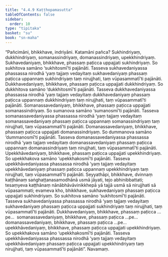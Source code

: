 ```yaml
---
title: "4.4.9 Kaṭṭhopamasutta"
tableOfContents: false
sidebar:
  order: 10
type: "tipitaka"
basket: "su"
book: "sn-maha"
---
```



<DynamicBreadcrumb />

<Division number="509" book="sn-maha">

<Paragraph number="1120" book="sn-maha">
“Pañcimāni, bhikkhave, indriyāni. Katamāni pañca? Sukhindriyaṃ, dukkhindriyaṃ, somanassindriyaṃ, domanassindriyaṃ, upekkhindriyaṃ. Sukhavedaniyaṃ, bhikkhave, phassaṃ paṭicca uppajjati sukhindriyaṃ. So sukhitova samāno ‘sukhitosmī’ti pajānāti. Tasseva sukhavedaniyassa phassassa nirodhā ‘yaṃ tajjaṃ vedayitaṃ sukhavedaniyaṃ phassaṃ paṭicca uppannaṃ sukhindriyaṃ taṃ nirujjhati, taṃ vūpasammatī’ti pajānāti.
</Paragraph>

<Paragraph number="1121" book="sn-maha">
Dukkhavedaniyaṃ, bhikkhave, phassaṃ paṭicca uppajjati dukkhindriyaṃ. So dukkhitova samāno ‘dukkhitosmī’ti pajānāti. Tasseva dukkhavedaniyassa phassassa nirodhā ‘yaṃ tajjaṃ vedayitaṃ dukkhavedaniyaṃ phassaṃ paṭicca uppannaṃ dukkhindriyaṃ taṃ nirujjhati, taṃ vūpasammatī’ti pajānāti.
</Paragraph>

<Paragraph number="1122" book="sn-maha">
Somanassavedaniyaṃ, bhikkhave, phassaṃ paṭicca uppajjati somanassindriyaṃ. So sumanova samāno ‘sumanosmī’ti pajānāti. Tasseva somanassavedaniyassa phassassa nirodhā ‘yaṃ tajjaṃ vedayitaṃ somanassavedaniyaṃ phassaṃ paṭicca uppannaṃ somanassindriyaṃ taṃ nirujjhati, taṃ vūpasammatī’ti pajānāti.
</Paragraph>

<Paragraph number="1123" book="sn-maha">
Domanassavedaniyaṃ, bhikkhave, phassaṃ paṭicca uppajjati domanassindriyaṃ. So dummanova samāno ‘dummanosmī’ti pajānāti. Tasseva domanassavedaniyassa phassassa nirodhā ‘yaṃ tajjaṃ vedayitaṃ domanassavedaniyaṃ phassaṃ paṭicca uppannaṃ domanassindriyaṃ taṃ nirujjhati, taṃ vūpasammatī’ti pajānāti.
</Paragraph>

<Paragraph number="1124" book="sn-maha">
Upekkhāvedaniyaṃ, bhikkhave, phassaṃ paṭicca uppajjati upekkhindriyaṃ. So upekkhakova samāno ‘upekkhakosmī’ti pajānāti. Tasseva upekkhāvedaniyassa phassassa nirodhā ‘yaṃ tajjaṃ vedayitaṃ upekkhāvedaniyaṃ phassaṃ paṭicca uppannaṃ upekkhindriyaṃ taṃ nirujjhati, taṃ vūpasammatī’ti pajānāti.
</Paragraph>

<Paragraph number="1125" book="sn-maha">
Seyyathāpi, bhikkhave, dvinnaṃ kaṭṭhānaṃ saṅghaṭṭanasamodhānā usmā jāyati, tejo abhinibbattati; tesaṃyeva kaṭṭhānaṃ nānābhāvāvinikkhepā yā tajjā usmā sā nirujjhati sā vūpasammati; evameva kho, bhikkhave, sukhavedaniyaṃ phassaṃ paṭicca uppajjati sukhindriyaṃ. So sukhitova samāno ‘sukhitosmī’ti pajānāti. Tasseva sukhavedaniyassa phassassa nirodhā ‘yaṃ tajjaṃ vedayitaṃ sukhavedaniyaṃ phassaṃ paṭicca uppajjati sukhindriyaṃ taṃ nirujjhati, taṃ vūpasammatī’ti pajānāti.
</Paragraph>

<Paragraph number="1126" book="sn-maha">
Dukkhavedaniyaṃ, bhikkhave, phassaṃ paṭicca …pe…  somanassavedaniyaṃ, bhikkhave, phassaṃ paṭicca …pe…  domanassavedaniyaṃ, bhikkhave, phassaṃ paṭicca …pe…  upekkhāvedaniyaṃ, bhikkhave, phassaṃ paṭicca uppajjati upekkhindriyaṃ. So upekkhakova samāno ‘upekkhakosmī’ti pajānāti. Tasseva upekkhāvedaniyassa phassassa nirodhā ‘yaṃ tajjaṃ vedayitaṃ upekkhāvedaniyaṃ phassaṃ paṭicca uppajjati upekkhindriyaṃ taṃ nirujjhati, taṃ vūpasammatī’ti pajānāti”.

</Paragraph>
</Division>

<Paragraph number="1127" type="center" book="sn-maha">
Navamaṃ.
</Paragraph>
